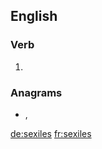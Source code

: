 ==English==

===Verb===
{{head|en|verb form}}

# {{en-third-person singular of|sexile}}

===Anagrams===
* {{l|en|lexises}}, {{l|en|silexes}}

[[de:sexiles]]
[[fr:sexiles]]